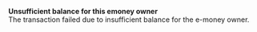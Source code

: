   
<Card title="001003" href="/errors/codes/001003">  

 **Unsufficient balance for this emoney owner**  
 The transaction failed due to insufficient balance for the e-money owner.  

</Card>